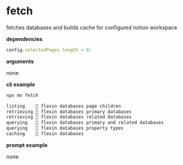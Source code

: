 # fetch

fetches databases and builds cache for configured notion workspace

**dependencies**

```typescript
config.selectedPages.length > 0;
```

**arguments**

none

**cli example**

```sh title="terminal"
npx mn fetch
```

```sh
listing    💪 flexin databases page children
retrieving 💪 flexin databases primary databases
retrieving 💪 flexin databases related databases
querying   💪 flexin databases primary and related databases
querying   💪 flexin databases property types
caching    💪 flexin databases
```

**prompt example**

none
